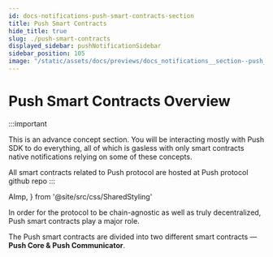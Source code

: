```yaml
---
id: docs-notifications-push-smart-contracts-section
title: Push Smart Contracts
hide_title: true
slug: ./push-smart-contracts
displayed_sidebar: pushNotificationSidebar
sidebar_position: 105
image: "/static/assets/docs/previews/docs_notifications__section--push_smart_contracts.png"
---
```


# Push Smart Contracts Overview

:::important

This is an advance concept section. You will be interacting mostly with Push SDK to do everything, all of which is gasless with only smart contracts native notifications relying on some of these concepts.

All smart contracts related to Push protocol are hosted at <AImp href='https://github.com/ethereum-push-notification-service/push-protocol' title="Review Push protocol github repo">Push protocol github repo</AImp>
:::

<head>
  <title>Push smart contracts section | Push Notifications | Push Documentation</title>
</head>

  AImp,
} from '@site/src/css/SharedStyling'

In order for the protocol to be chain-agnostic as well as truly decentralized, Push smart contracts play a major role.

The Push smart contracts are divided into two different smart contracts — **Push Core & Push Communicator**. 


<DocCardList />

